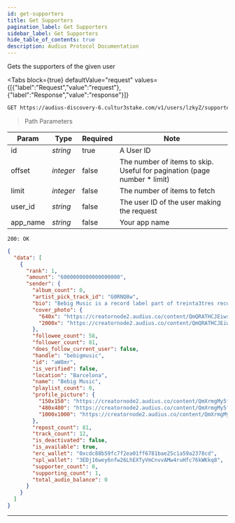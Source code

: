 ```yaml
---
id: get-supporters
title: Get Supporters
pagination_label: Get Supporters
sidebar_label: Get Supporters
hide_table_of_contents: true
description: Audius Protocol Documentation
---
```



Gets the supporters of the given user

<Tabs
  block={true}
  defaultValue="request"
  values={[{"label":"Request","value":"request"},{"label":"Response","value":"response"}]}
>
<TabItem value="request">

```bash
GET https://audius-discovery-6.cultur3stake.com/v1/users/lzkyZ/supporters?app_name=EXAMPLEAPP HTTP/1.1
```

> Path Parameters

| Param    | Type      | Required | Note                                                                      |
| -------- | --------- | -------- | ------------------------------------------------------------------------- |
| id       | _string_  | true     | A User ID                                                                 |
| offset   | _integer_ | false    | The number of items to skip. Useful for pagination (page number \* limit) |
| limit    | _integer_ | false    | The number of items to fetch                                              |
| user_id  | _string_  | false    | The user ID of the user making the request                                |
| app_name | _string_  | false    | Your app name                                                             |

</TabItem>
<TabItem value="response">

`200: OK`

```json
{
  "data": [
    {
      "rank": 1,
      "amount": "6000000000000000000",
      "sender": {
        "album_count": 0,
        "artist_pick_track_id": "G0RNQ8w",
        "bio": "Bebig Music is a record label part of treinta3tres records dedicated to dance commercial music.\nBebig Music is Dance!\nbebigmusic@gmail.com",
        "cover_photo": {
          "640x": "https://creatornode2.audius.co/content/QmQRATHCJEiwsCu4f1rGjPefF8fcwYnGzv2wuiKFnA3hv2/640x.jpg",
          "2000x": "https://creatornode2.audius.co/content/QmQRATHCJEiwsCu4f1rGjPefF8fcwYnGzv2wuiKFnA3hv2/2000x.jpg"
        },
        "followee_count": 58,
        "follower_count": 81,
        "does_follow_current_user": false,
        "handle": "bebigmusic",
        "id": "aW8mr",
        "is_verified": false,
        "location": "Barcelona",
        "name": "Bebig Music",
        "playlist_count": 0,
        "profile_picture": {
          "150x150": "https://creatornode2.audius.co/content/QmXrmgMy5fwfr6q6ucU4qkvwkq8cvFXfbms32NNctZDmoB/150x150.jpg",
          "480x480": "https://creatornode2.audius.co/content/QmXrmgMy5fwfr6q6ucU4qkvwkq8cvFXfbms32NNctZDmoB/480x480.jpg",
          "1000x1000": "https://creatornode2.audius.co/content/QmXrmgMy5fwfr6q6ucU4qkvwkq8cvFXfbms32NNctZDmoB/1000x1000.jpg"
        },
        "repost_count": 81,
        "track_count": 12,
        "is_deactivated": false,
        "is_available": true,
        "erc_wallet": "0xcdc88b59fc7f2ea01ff6781bae25c1a59a2378cd",
        "spl_wallet": "3EDj16wey6nfw26LhEXTyVmCnvvAMw4ruHfc76kWKkq8",
        "supporter_count": 0,
        "supporting_count": 1,
        "total_audio_balance": 0
      }
    }
  ]
}
```

</TabItem>
</Tabs>

---
